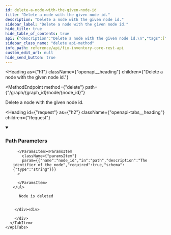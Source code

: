 ```yaml
---
id: delete-a-node-with-the-given-node-id
title: "Delete a node with the given node id."
description: "Delete a node with the given node id."
sidebar_label: "Delete a node with the given node id."
hide_title: true
hide_table_of_contents: true
api: {"description":"Delete a node with the given node id.\n","tags":["node_management"],"parameters":[{"name":"graph_id","in":"path","example":"fix","description":"The identifier of the graph","required":true,"schema":{"type":"string"}},{"name":"node_id","in":"path","description":"The identifier of the node","required":true,"schema":{"type":"string"}}],"responses":{"204":{"description":"Node is deleted"}},"method":"delete","path":"/graph/{graph_id}/node/{node_id}","servers":[{"url":"https://{host}:{port}","variables":{"host":{"default":"localhost"},"port":{"default":"8900"}}}],"info":{"title":"Fix Inventory Core REST API","version":"V1"},"postman":{"name":"Delete a node with the given node id.","description":{"content":"Delete a node with the given node id.\n","type":"text/plain"},"url":{"path":["graph",":graph_id","node",":node_id"],"host":["{{baseUrl}}"],"query":[],"variable":[{"disabled":false,"description":{"content":"(Required) The identifier of the graph","type":"text/plain"},"type":"any","value":"","key":"graph_id"},{"disabled":false,"description":{"content":"(Required) The identifier of the node","type":"text/plain"},"type":"any","value":"","key":"node_id"}]},"method":"DELETE"}}
sidebar_class_name: "delete api-method"
info_path: reference/api/fix-inventory-core-rest-api
custom_edit_url: null
hide_send_button: true
---
```



<Heading
  as={"h1"}
  className={"openapi__heading"}
  children={"Delete a node with the given node id."}
>
</Heading>

<MethodEndpoint
  method={"delete"}
  path={"/graph/{graph_id}/node/{node_id}"}
>
  
</MethodEndpoint>

Delete a node with the given node id.

<Heading
  id={"request"}
  as={"h2"}
  className={"openapi-tabs__heading"}
  children={"Request"}
>
</Heading>

<details
  style={{"marginBottom":"1rem"}}
  className={"openapi-markdown__details"}
  data-collapsed={false}
  open={true}
>
  <summary
    style={{}}
  >
    <h3
      className={"openapi-markdown__details-summary-header-params"}
    >
      Path Parameters
    </h3>
  </summary><div>
    <ul>
      <ParamsItem
        className={"paramsItem"}
        param={{"name":"graph_id","in":"path","example":"fix","description":"The identifier of the graph","required":true,"schema":{"type":"string"}}}
      >
        
      </ParamsItem><ParamsItem
        className={"paramsItem"}
        param={{"name":"node_id","in":"path","description":"The identifier of the node","required":true,"schema":{"type":"string"}}}
      >
        
      </ParamsItem>
    </ul>
  </div>
</details><div>
  <div>
    <ApiTabs
      label={undefined}
      id={undefined}
    >
      <TabItem
        label={"204"}
        value={"204"}
      >
        <div>
          
          
          Node is deleted
          
          
        </div><div>
          
        </div>
      </TabItem>
    </ApiTabs>
  </div>
</div>
